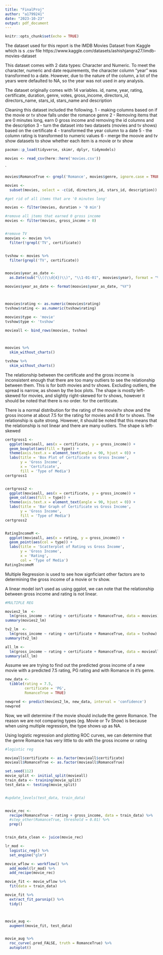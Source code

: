 ---
title: "FinalProj"
author: "a1799241"
date: "2023-10-23"
output: pdf_document
---

```{r setup, include=FALSE}
knitr::opts_chunk$set(echo = TRUE)
```
The dataset used for this report is the IMDB Movies Dataset from Kaggle which is s .csv file
https://www.kaggle.com/datasets/ashishjangra27/imdb-movies-dataset

This dataset comes with 2 data types: Character and Numeric.
To meet the character, numeric and date requirements, the character column "year" was transformed to a date. However, due to the nature of the column, a lot of the years were defaulted to NA, so the year was not used in any analysis.

The dataset originally comes with 14 variables.
id, name, year, rating, certificate, duration, genre, votes, gross_income, directors_id, directors_name, stars_id, stars_name and description

Cleaning this dataset included the following.
1 - making columns based on if the movie or tv show falls under the romance genre
2 - Removing items that are 0 minutes long, earn 0 gross income and removing the id columns and the description
3 - turn the dataset into two datasets (movies and tv shows) based on the certificate
4 - transformed the year column to a date
5 - the column rating is transformed to numeric values
6 - merge the moovie and tv show datasets to show whether each item is a movie or tv show


```{r Startup}

pacman::p_load(tidyverse, skimr, dplyr, tidymodels)

movies <- read_csv(here::here('movies.csv'))

```
`
```{r DataCleaning Genre}

movies$RomanceTrue <- grepl('Romance', movies$genre, ignore.case = TRUE)


```
```{r Clean}


movies <-
  subset(movies, select = -c(id, directors_id, stars_id, description))

#get rid of all items that are '0 minutes long'

movies <- filter(movies, duration > '0 min')

#remove all items that earned 0 gross income
movies <- filter(movies, gross_income > 0)


#remove TV
moovies <- movies %>%
  filter(!grepl('TV', certificate))


tvshow <- movies %>%
  filter(grepl('TV', certificate))


moovies$year_as_date <-
  as.Date(sub("\\((\\d{4})\\)", "\\1-01-01", moovies$year), format = "%Y-%m-%d")

moovies$year_as_date <- format(moovies$year_as_date, "%Y")



moovies$rating <- as.numeric(moovies$rating)
tvshow$rating <- as.numeric(tvshow$rating)

moovies$type <- 'movie'
tvshow$type <- 'tvshow'

movieall <- bind_rows(moovies, tvshow)

  


```

```{r skim}

moovies %>%
  skim_without_charts()

tvshow %>%
  skim_without_charts()

```




The relationship between the certificate and the gross income is inconsistent enough that there are too many outliers to see the relationship between them. This is for both movies and tv shows. Excluding outliers, the spread is narrow, as shown by the box plots. The shape is mostly left-skewed for movies, and slightly right-skewed for tv shows, however it should be noted that there is no order. for the certiticate.


There is a normal distribution for the rating of the movie/tv show and the gross income at about 7.5 for the rating for movies and 8 for tv shows. The relationship is quite strong. However, it should be noted that this means that the relationship is not linear and there are many outliers. The shape is left-skewed




```{r}

certgross1 <-
  ggplot(movieall, aes(x = certificate, y = gross_income)) +
  geom_boxplot(aes(fill = type)) + 
  theme(axis.text.x = element_text(angle = 90, hjust = 0)) + 
  labs(title = 'Box Plot of Certificate vs Gross Income',
       y = 'Gross Income',
       x = 'Certificate',
       fill = 'Type of Media')
certgross1


certgross2 <-
  ggplot(movieall, aes(x = certificate, y = gross_income)) + 
  geom_col(aes(fill = type)) +
  theme(axis.text.x = element_text(angle = 90, hjust = 0)) + 
  labs(title = 'Bar Graph of Certificate vs Gross Income',
       y = 'Gross Income',
       fill = 'Type of Media')
certgross2


RatingIncomeM <-
  ggplot(movieall, aes(x = rating, y = gross_income)) + 
  geom_point(aes(col = type)) +
  labs(title = 'Scatterplot of Rating vs Gross Income',
       y = 'Gross Income',
       x = 'Rating',
       col = 'Type of Media')
RatingIncomeM


```

Multiple Regression is used to see how signficiant other factors are to determining the gross income of a movie or tv show.

A linear model isn't used as using ggplot, we can note that the relationship between gross income and rating is not linear.


```{r}
#MULTIPLE REG

movies2_lm  <-
  lm(gross_income ~ rating + certificate + RomanceTrue, data = moovies)
summary(movies2_lm)

tv2_lm  <-
  lm(gross_income ~ rating + certificate + RomanceTrue, data = tvshow)
summary(tv2_lm)

all_lm <-
  lm(gross_income ~ rating + certificate + RomanceTrue, data = movieall)
summary(all_lm)

```

Assume we are trying to find out the predicted gross income of a new movie with a predicted 7.5 rating, PG rating and with Romance in it's genre.


```{r Confidence Interval}

new_data <-
  tibble(rating = 7.5,
         certificate = 'PG',
         RomanceTrue = TRUE)

newpred <- predict(movies2_lm, new_data, interval = 'confidence')
newpred


```
Now, we will determine if the movie should include the genre Romance. The reason we are not comparing types (eg. Movie or Tv Show) is because when using multiple regression, the type shows up as NA. 


Using logistic regression and plotting ROC curves, we can determine that the genre Romance has very little to do with the gross income or rating


```{r}

#logistic reg

movieall$certificate <- as.factor(movieall$certificate)
movieall$RomanceTrue <- as.factor(movieall$RomanceTrue)

set.seed(112)
movie_split <- initial_split(movieall)
train_data <- training(movie_split)
test_data <- testing(movie_split)


#update_levels(test_data, train_data)


movie_rec <-
  recipe(RomanceTrue ~ rating + gross_income, data = train_data) %>%
  #step_other(RomanceTrue, threshold = 0.01) %>%
  prep()


train_data_clean <- juice(movie_rec)

lr_mod <-
  logistic_reg() %>%
  set_engine("glm")

movie_wflow <- workflow() %>%
  add_model(lr_mod) %>%
  add_recipe(movie_rec)

movie_fit <- movie_wflow %>%
  fit(data = train_data)

movie_fit %>%
  extract_fit_parsnip() %>%
  tidy()



movie_aug <-
  augment(movie_fit, test_data)


movie_aug %>%
  roc_curve(.pred_FALSE, truth = RomanceTrue) %>%
  autoplot()



```

